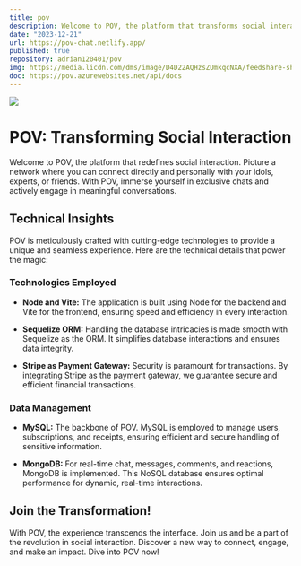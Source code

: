 ```yaml
---
title: pov
description: Welcome to POV, the platform that transforms social interaction! Imagine a network where you can connect directly and personally with your idols, experts or friends. With POV, you can immerse yourself in exclusive chats and actively participate in meaningful conversations.
date: "2023-12-21"
url: https://pov-chat.netlify.app/
published: true
repository: adrian120401/pov
img: https://media.licdn.com/dms/image/D4D22AQHzsZUmkqcNXA/feedshare-shrink_2048_1536/0/1703013795821?e=1707955200&v=beta&t=yJoymWEB4drIl3hK9Me5-Hl7hCil4NsQ3SaJsyHIovk
doc: https://pov.azurewebsites.net/api/docs
---
```



[![](https://media.licdn.com/dms/image/D4D22AQHzsZUmkqcNXA/feedshare-shrink_2048_1536/0/1703013795821?e=1707955200&v=beta&t=yJoymWEB4drIl3hK9Me5-Hl7hCil4NsQ3SaJsyHIovk)](https://pov-chat.netlify.app/)

# POV: Transforming Social Interaction

Welcome to POV, the platform that redefines social interaction. Picture a network where you can connect directly and personally with your idols, experts, or friends. With POV, immerse yourself in exclusive chats and actively engage in meaningful conversations.

## Technical Insights

POV is meticulously crafted with cutting-edge technologies to provide a unique and seamless experience. Here are the technical details that power the magic:

### Technologies Employed

- **Node and Vite:** The application is built using Node for the backend and Vite for the frontend, ensuring speed and efficiency in every interaction.

- **Sequelize ORM:** Handling the database intricacies is made smooth with Sequelize as the ORM. It simplifies database interactions and ensures data integrity.

- **Stripe as Payment Gateway:** Security is paramount for transactions. By integrating Stripe as the payment gateway, we guarantee secure and efficient financial transactions.

### Data Management

- **MySQL:** The backbone of POV. MySQL is employed to manage users, subscriptions, and receipts, ensuring efficient and secure handling of sensitive information.

- **MongoDB:** For real-time chat, messages, comments, and reactions, MongoDB is implemented. This NoSQL database ensures optimal performance for dynamic, real-time interactions.

## Join the Transformation!

With POV, the experience transcends the interface. Join us and be a part of the revolution in social interaction. Discover a new way to connect, engage, and make an impact. Dive into POV now!
